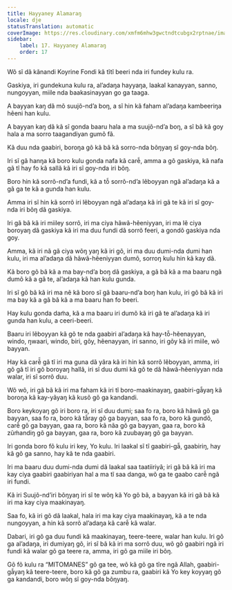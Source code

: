```yaml
---
title: Hayyaney Alamaraŋ
locale: dje
statusTranslation: automatic
coverImage: https://res.cloudinary.com/xmfm6mhw3gwctndtcubgx2rptnae/image/upload/v1740468922/small_cover_tratado_de_psicologia_revolucionaria_a4c0dca4e0.webp
sidebar:
    label: 17. Hayyaney Alamaraŋ
    order: 17
---
```

Wõ sĩ dã kãnandi Koyrine Fondi kã tĩtĩ beeri nda iri fundey kulu ra.

Gaskiya, iri gundekuna kulu ra, al’adaŋa hayyaŋa, laakal kanayyan, sanno, nungoyyan, miile nda baakasinayyan go ga taaga.

A bayyan kaŋ dã mõ suujõ-nd’a boŋ, a sĩ hin kã faham al’adaŋa kambeeriŋa hẽeni han kulu.

A bayyan kaŋ dã kã sĩ gonda baaru hala a ma suujõ-nd’a boŋ, a sĩ bã kã goy hala a ma sorro taagandiyan gumõ fã.

Kã duu nda gaabiri, boroŋa gõ kã bã kã sorro-nda bõŋyaŋ sĩ goy-nda bõŋ.

Iri sĩ gã hanŋa kã boro kulu gonda nafa kã carẽ̃, amma a gõ gaskiya, kã nafa gã tĩ hay fo kã sallã kã iri sĩ goy-nda iri bõŋ.

Boro hin kã sorrõ-nd’a fundi, kã a tõ̃ sorrõ-nd’a lẽboyyan ngã al’adaŋa kã a gã ga te kã a gunda han kulu.

Amma iri sĩ hin kã sorrõ iri lẽboyyan ngã al’adaŋa kã iri gã te kã iri sĩ goy-nda iri bõŋ dã gaskiya.

Iri gã bã kã iri miiley sorrõ, iri ma ciya hãwã-hẽeniyyan, iri ma lẽ ciya boroyaŋ dã gaskiya kã iri ma duu fundi dã sorrõ feeri, a gondõ gaskiya nda goy.

Amma, kã iri nã gã ciya wõŋ yaŋ kã iri gõ, iri ma duu dumi-nda dumi han kulu, iri ma al’adaŋa dã hãwã-hẽeniyyan dumõ, sorroŋ kulu hin kã kay dã.

Kã boro gõ bã kã a ma bay-nd’a boŋ dã gaskiya, a gã bã kã a ma baaru ngã dumõ kã a gã te, al’adaŋa kã han kulu gunda.

Iri sĩ gõ bã kã iri ma nẽ kã boro sĩ gã baaru-nd’a boŋ han kulu, iri gõ bã kã iri ma bay kã a gã bã kã a ma baaru han fo beeri.

Hay kulu gonda dam̃a, kã a ma baaru iri dumõ kã iri gã te al’adaŋa kã iri gunda han kulu, a ceeri-beeri.

Baaru iri lẽboyyan kã gõ te nda gaabiri al’adaŋa kã hay-tõ̃-hẽenayyan, windo, ŋwaari, windo, biri, gõy, hẽenayyan, iri sanno, iri gõy kã iri miile, wõ bayyan.

Hay kã carẽ̃̃ gã tĩ iri ma guna dã yãra kã iri hin kã sorrõ lẽboyyan, amma, iri gõ gã tĩ iri gõ boroyaŋ hallã, iri sĩ duu dumi kã gõ te dã hãwã-hẽeniyyan nda walar, iri sĩ sorrõ duu.

Wõ wõ, iri gã bã kã iri ma faham kã iri tĩ boro-maakinayaŋ, gaabiri-gã̃yaŋ kã boroŋa kã kay-yãyaŋ kã kusõ gõ ga kandandi.

Boro keykoyaŋ gõ iri boro ra, iri sĩ duu dumi; saa fo ra, boro kã hãwã gõ ga bayyan, saa fo ra, boro kã tã̃ray gõ ga bayyan, saa fo ra, boro kã gundõ, carẽ̃ gõ ga bayyan, gaa ra, boro kã nãa gõ ga bayyan, gaa ra, boro kã zũm̃andiŋ gõ ga bayyan, gaa ra, boro kã zuubayaŋ gõ ga bayyan.

Iri gonda boro fõ kulu iri key, Yo kulu. Iri laakal sĩ tĩ gaabiri-gã̃, gaabiriŋ, hay kã gõ ga sanno, hay kã te nda gaabiri.

Iri ma baaru duu dumi-nda dumi dã laakal saa taatiiriyã; iri gã bã kã iri ma kay ciya gaabiri gaabiriyan hal a ma tĩ saa danga, wõ ga te gaabo carẽ̃ ngã iri fundi.

Kã iri Suujõ-nd’iri bõŋyaŋ iri sĩ te wõŋ kã Yo gõ bã, a bayyan kã iri gã bã kã iri ma kay ciya maakinayaŋ.

Saa fo, kã iri gõ dã laakal, hala iri ma kay ciya maakinayaŋ, kã a te nda nungoyyan, a hin kã sorrõ al’adaŋa kã carẽ̃ kã walar.

Dabari, iri gõ ga duu fundi kã maakinayaŋ, teere-teere, walar han kulu. Iri gõ ga al’adaŋa, iri dumiyaŋ gõ, iri sĩ bã kã iri ma sorrõ duu, wõ gõ gaabiri ngã iri fundi kã walar gõ ga teere ra, amma, iri gõ ga miile iri bõŋ.

Gõ fõ kulu ra “MITOMANES” gõ ga tee, wõ kã gõ ga tĩre ngã Allah, gaabiri-gã̃yaŋ kã teere-teere, boro kã gõ ga zumbu ra, gaabiri kã Yo key koyyaŋ gõ ga kandandi, boro wõŋ sĩ goy-nda bõŋyaŋ.

